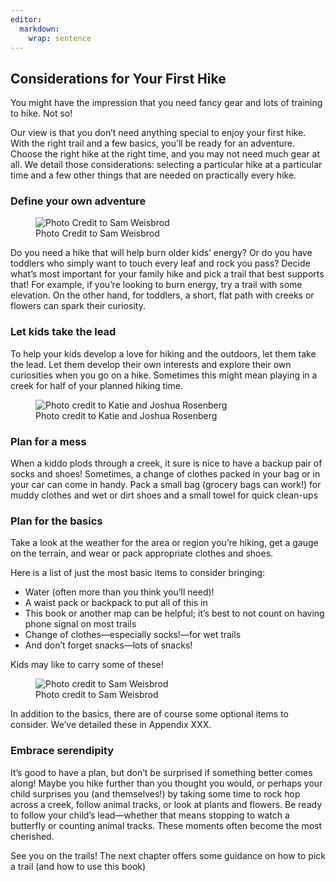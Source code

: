 ```yaml
---
editor: 
  markdown: 
    wrap: sentence
---
```


## Considerations for Your First Hike

You might have the impression that you need fancy gear and lots of training to hike. Not so!

Our view is that you don’t need anything special to enjoy your first hike.
With the right trail and a few basics, you’ll be ready for an adventure.
Choose the right hike at the right time, and you may not need much gear at all.
We detail those considerations: selecting a particular hike at a particular time and a few other things that are needed on practically every hike.

### Define your own adventure

![Photo Credit to Sam Weisbrod](img/ruth-hill.jpg)

Do you need a hike that will help burn older kids' energy?
Or do you have toddlers who simply want to touch every leaf and rock you pass?
Decide what's most important for your family hike and pick a trail that best supports that!
For example, if you’re looking to burn energy, try a trail with some elevation.
On the other hand, for toddlers, a short, flat path with creeks or flowers can spark their curiosity.

### Let kids take the lead

To help your kids develop a love for hiking and the outdoors, let them take the lead.
Let them develop their own interests and explore their own curiosities when you go on a hike.
Sometimes this might mean playing in a creek for half of your planned hiking time.

![Photo credit to Katie and Joshua Rosenberg](img/kidslooking.jpg)

### Plan for a mess

When a kiddo plods through a creek, it sure is nice to have a backup pair of socks and shoes!
Sometimes, a change of clothes packed in your bag or in your car can come in handy.
Pack a small bag (grocery bags can work!) for muddy clothes and wet or dirt shoes and a small towel for quick clean-ups

### Plan for the basics

Take a look at the weather for the area or region you're hiking, get a gauge on the terrain, and wear or pack appropriate clothes and shoes.

Here is a list of just the most basic items to consider bringing:

-   Water (often more than you think you'll need)!
-   A waist pack or backpack to put all of this in
-   This book or another map can be helpful; it's best to not count on having phone signal on most trails
-   Change of clothes---especially socks!---for wet trails
-   And don’t forget snacks—lots of snacks!

Kids may like to carry some of these!

![Photo credit to Sam Weisbrod](img/jo levi backpack.jpg)

In addition to the basics, there are of course some optional items to consider.
We've detailed these in Appendix XXX.

### Embrace serendipity

It's good to have a plan, but don't be surprised if something better comes along!
Maybe you hike further than you thought you would, or perhaps your child surprises you (and themselves!) by taking some time to rock hop across a creek, follow animal tracks, or look at plants and flowers. Be ready to follow your child’s lead—whether that means stopping to watch a butterfly or counting animal tracks.
These moments often become the most cherished.

See you on the trails! The next chapter offers some guidance on how to pick a trail (and how to use this book)